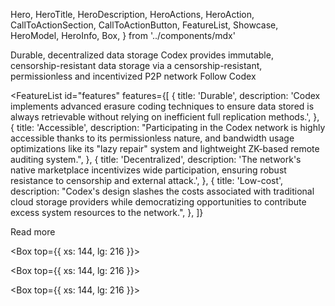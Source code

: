   Hero,
  HeroTitle,
  HeroDescription,
  HeroActions,
  HeroAction,
  CallToActionSection,
  CallToActionButton,
  FeatureList,
  Showcase,
  HeroModel,
  HeroInfo,
  Box,
} from '../components/mdx'

<Hero size="large">
  <HeroInfo>
    <HeroTitle>Durable, decentralized data storage</HeroTitle>
    <HeroDescription>
      Codex provides immutable, censorship-resistant data storage via a censorship-resistant, permissionless and incentivized P2P network
    </HeroDescription>
    <HeroActions>
      <HeroAction href="https://twitter.com/Codex_storage" target="_blank">
        Follow Codex
      </HeroAction>
    </HeroActions>
  </HeroInfo>
  <HeroModel
    modelId={'architecture05'}
    mode={'abstract'}
    rotateSpeed={0.04}
    startY={'bottom'}
    asciiConfig={{
      characters: ' + ^ ^%%%0 -a @@@ ###',
    }}
  />
</Hero>

<FeatureList
  id="features"
  features={[
    {
      title: 'Durable',
      description:
        'Codex implements advanced erasure coding techniques to ensure data stored is always retrievable without relying on inefficient full replication methods.',
    },
    {
      title: 'Accessible',
      description:
        "Participating in the Codex network is highly accessible thanks to its permissionless nature, and bandwidth usage optimizations like its \"lazy repair\" system and lightweight ZK-based remote auditing system.",
    },
    {
      title: 'Decentralized',
      description:
        'The network\'s native marketplace incentivizes wide participation, ensuring robust resistance to censorship and external attack.',
    },
    {
      title: 'Low-cost',
      description:
        "Codex's design slashes the costs associated with traditional cloud storage providers while democratizing opportunities to contribute excess system resources to the network.",
    },
  ]}
>
  <CallToActionButton variant="outlined" href="/about">
    Read more
  </CallToActionButton>
</FeatureList>

<Box top={{ xs: 144, lg: 216 }}>
  <CallToActionSection
    title="Used by"
    columns={2}
    description="Codex is still under development as part of the Logos Collective's tech stack. Logos builds shared public infrastructure to provide trust-minimized, corruption-resistant governing services and social institutions to underserved citizens."
  />
</Box>

<Box top={{ xs: 144, lg: 216 }}>
  <CallToActionSection
    title="Contributors"
    columns={1}
    description="The contributors building Codex draw on decades of collective software development experience with household names from within the traditional technology and blockchain sectors."
    label="Read more"
    href="/about/team"
    target="_self"
  />
</Box>

<Box top={{ xs: 144, lg: 216 }}>
  <CallToActionSection
    title="Development roadmap"
    description="Codex currently exists as a proof-of-concept network and aims to release its beta version, codenamed Katana, by the end of Q4, 2023. To get there, the team will deliver a second and third PoC client, each of which will introduce progressively more advanced features."
    label="Read more"
    href="/about/roadmap"
    target="_self"
  />
</Box>
